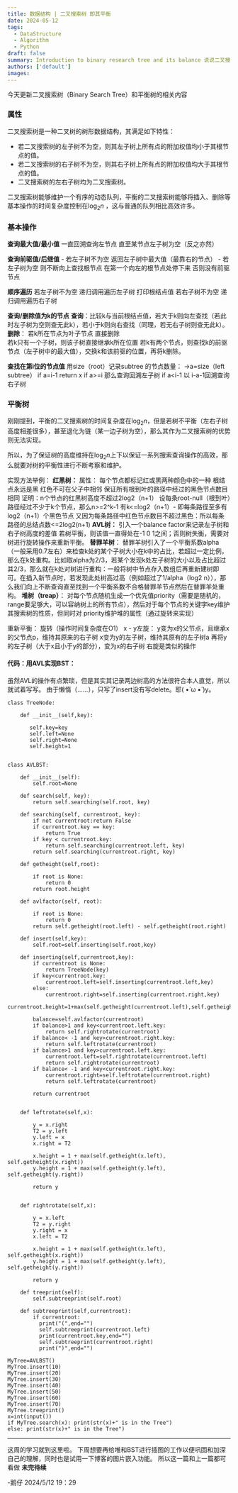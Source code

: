 ```yaml
---
title: 数据结构 | 二叉搜索树 即其平衡
date: 2024-05-12
tags:
  - DataStructure
  - Algorithm
  - Python
draft: false
summary: Introduction to binary research tree and its balance 说说二叉搜索树吧
authors: ['default']
images:
---
```


今天更新二叉搜索树（Binary Search Tree）和平衡树的相关内容

### 属性

二叉搜索树是一种二叉树的树形数据结构，其满足如下特性：

- 若二叉搜索树的左子树不为空，则其左子树上所有点的附加权值均小于其根节点的值。 
- 若二叉搜索树的右子树不为空，则其右子树上所有点的附加权值均大于其根节点的值。
- 二叉搜索树的左右子树均为二叉搜索树。
    
二叉搜索树能够维护一个有序的动态队列，平衡的二叉搜索树能够将插入、删除等基本操作的时间复杂度控制在$\log_2 n$ ，这与普通的队列相比高效许多。

### 基本操作

**查询最大值/最小值**
	一直回溯查询左节点 直至某节点左子树为空（反之亦然）

**查询前驱值/后继值**
	- 若左子树不为空 返回左子树中最大值（最靠右的节点）
	- 若左子树为空 则不断向上查找根节点 在第一个向左的根节点处停下来 否则没有前驱节点

**顺序遍历**
	若左子树不为空 递归调用遍历左子树
	打印根结点值
	若右子树不为空 递归调用遍历右子树	

**查询/删除值为k的节点**
	**查询**：比较k与当前根结点值，若大于k则向左查找（若此时左子树为空则查无此k），若小于k则向右查找（同理，若无右子树则查无此k）。
	**删除**：
		若k所在节点为叶子节点 直接删除		
		若k只有一个子树，则该子树直接继承k所在位置
		若k有两个节点，则查找k的前驱节点（左子树中的最大值），交换k和该前驱的位置，再将k删除。

**查找在第i位的节点值**
用size（root）记录subtree 的节点数量：
	->a=size（left subtree）
	if a=i-1 return x
	if a>=i 那么查询回溯左子树
	if a<i-1 以 i-a-1回溯查询右子树

### 平衡树

刚刚提到，平衡的二叉搜索树的时间复杂度在$\log_2 n$，但是若树不平衡（左右子树高度相差很多），甚至退化为链（某一边子树为空），那么其作为二叉搜索树的优势则无法实现。

所以，为了保证树的高度维持在$\log_2 n$上下以保证一系列搜索查询操作的高效，那么就要对树的平衡性进行不断考察和维护。

实现方法举例：
	**红黑树：**
		属性：
			每个节点都标记红或黑两种颜色中的一种
			根结点永远是黑
			红色不可在父子中相邻
			保证所有根到叶的路径中经过的黑色节点数目相同
		证明：n个节点的红黑树高度不超过2log2（n+1）
			设每条root-null（根到叶）路径经过不少于k个节点，那么n>=2^k-1
				有k<=log2（n+1）- 即每条路径至多有log2（n+1）个黑色节点
				又因为每条路径中红色节点数目不超过黑色：所以每条路径的总结点数<=2log2(n+1)
	**AVL树：**
		引入一个balance factor来记录左子树和右子树高度的差值
			若树平衡，则该值一直得处在-1 0 1之间；否则树失衡，需要对树进行旋转操作来重新平衡。
	**替罪羊树**：
			替罪羊树引入了一个平衡系数alpha（一般采用0.7左右）来检查k处的某个子树大小在k中的占比，若超过一定比例，那么在k处重构。比如取alpha为2/3，若某个发现k处左子树的大小以及占比超过其2/3，那么就在k处对树进行重构：一般将树中节点存入数组后再重新建树即可。在插入新节点时，若发现此处树高过高（例如超过了1/alpha（log2 n）），那么我们向上不断查询直至找到一个平衡系数不合格替罪羊节点然后在替罪羊处重构。
	**堆树（treap）**：
		对每个节点随机生成一个优先值priority（需要是随机的，range要足够大，可以容纳树上的所有节点），然后对于每个节点的关键字key维护其搜索树的性质，但同时对 priority维护堆的属性（通过旋转来实现）
		
重新平衡：
	旋转（操作时间复杂度在O1）
		x - y左旋：
			y变为x的父节点，且继承x的父节点p，维持其原来的右子树
				x变为y的左子树，维持其原有的左子树a
				再将y的左子树（大于x且小于y的部分），变为x的右子树
		右旋是类似的操作			
			


#### 代码：用AVL实现BST：

虽然AVL的操作有点繁琐，但是其实其记录两边树高的方法很符合本人直觉，所以就试着写写。
由于懒惰（……），只写了insert没有写delete。耶( •̀ ω •́ )y。

```
class TreeNode:

    def __init__(self,key):

       self.key=key
       self.left=None
       self.right=None
       self.height=1

  
class AVLBST:

    def __init__(self):
        self.root=None

    def search(self, key):
        return self.searching(self.root, key)

    def searching(self, currentroot, key):
        if not currentroot:return False
        if currentroot.key == key:
            return True
        if key < currentroot.key:
            return self.searching(currentroot.left, key)
        return self.searching(currentroot.right, key)

    def getheight(self,root):

        if root is None:
            return 0
        return root.height

    def avlfactor(self, root):
    
        if root is None:
            return 0
        return self.getheight(root.left) - self.getheight(root.right)

    def insert(self,key):
        self.root=self.inserting(self.root,key)

    def inserting(self,currentroot,key):
        if currentroot is None:
            return TreeNode(key)
        if key<currentroot.key:
            currentroot.left=self.inserting(currentroot.left,key)
        else:
            currentroot.right=self.inserting(currentroot.right,key)
	               currentroot.height=1+max(self.getheight(currentroot.left),self.getheight(currentroot.right))

        balance=self.avlfactor(currentroot)
        if balance>1 and key<currentroot.left.key:
            return self.rightrotate(currentroot)
        if balance< -1 and key>currentroot.right.key:
            return self.leftrotate(currentroot)
        if balance>1 and key>currentroot.left.key:
            currentroot.left=self.rightrotate(currentroot.left)
            return self.rightrotate(currentroot)
        if balance< -1 and key<currentroot.right.key:
            currentroot.right=self.leftrotate(currentroot.right)
            return self.leftrotate(currentroot)

        return currentroot      
  

    def leftrotate(self,x):

        y = x.right
        T2 = y.left
        y.left = x
        x.right = T2

        x.height = 1 + max(self.getheight(x.left), self.getheight(x.right))
        y.height = 1 + max(self.getheight(y.left), self.getheight(y.right))

        return y

  
    def rightrotate(self,x):

        y = x.left
        T2 = y.right
        y.right = x
        x.left = T2

        x.height = 1 + max(self.getheight(x.left), self.getheight(x.right))
        y.height = 1 + max(self.getheight(y.left), self.getheight(y.right))

        return y

    def treeprint(self):
        self.subtreeprint(self.root)
        
    def subtreeprint(self,currentroot):
        if currentroot:
          print("(",end="")
          self.subtreeprint(currentroot.left)
          print(currentroot.key,end="")
          self.subtreeprint(currentroot.right)
          print(")",end="")

MyTree=AVLBST()
MyTree.insert(10)
MyTree.insert(20)
MyTree.insert(30)
MyTree.insert(40)
MyTree.insert(50)
MyTree.insert(60)
MyTree.insert(70)
MyTree.treeprint()
x=int(input())
if MyTree.search(x): print(str(x)+" is in the Tree")
else: print(str(x)+" is in the Tree")
```

---
这周的学习就到这里啦。
下周想要再给堆和BST进行插图的工作以便巩固和加深自己的理解，同时也是试用一下博客的图片嵌入功能。
所以这一篇和上一篇都可看做
**未完待续**

-鹅仔
2024/5/12 19：29
